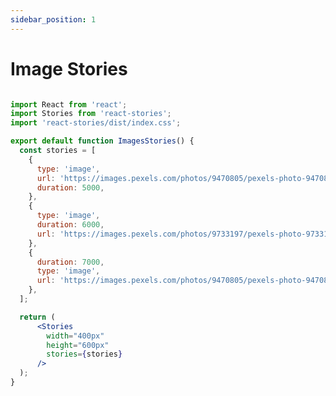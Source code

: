 ```yaml
---
sidebar_position: 1
---
```


# Image Stories


<ImageStories />


```jsx

import React from 'react';
import Stories from 'react-stories';
import 'react-stories/dist/index.css';

export default function ImagesStories() {
  const stories = [
    {
      type: 'image',
      url: 'https://images.pexels.com/photos/9470805/pexels-photo-9470805.jpeg?w=300',
      duration: 5000,
    },
    {
      type: 'image',
      duration: 6000,
      url: 'https://images.pexels.com/photos/9733197/pexels-photo-9733197.jpeg?w=300',
    },
    {
      duration: 7000,
      type: 'image',
      url: 'https://images.pexels.com/photos/9470805/pexels-photo-9470805.jpeg?w=300',
    },
  ];

  return (
      <Stories
        width="400px"
        height="600px"
        stories={stories}
      />
  );
}

```
